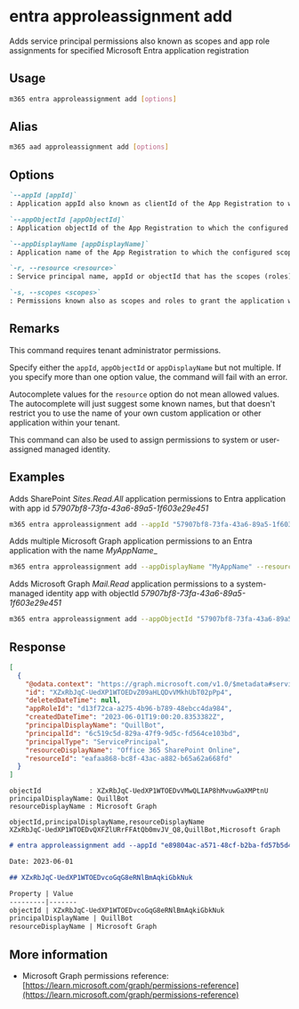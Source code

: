 
# entra approleassignment add

Adds service principal permissions also known as scopes and app role assignments for specified Microsoft Entra application registration

## Usage

```sh
m365 entra approleassignment add [options]
```

## Alias

```sh
m365 aad approleassignment add [options]
```

## Options

```md definition-list
`--appId [appId]`
: Application appId also known as clientId of the App Registration to which the configured scopes (app roles) should be applied.

`--appObjectId [appObjectId]`
: Application objectId of the App Registration to which the configured scopes (app roles) should be applied.

`--appDisplayName [appDisplayName]`
: Application name of the App Registration to which the configured scopes (app roles) should be applied.

`-r, --resource <resource>`
: Service principal name, appId or objectId that has the scopes (roles) e.g. `SharePoint`.

`-s, --scopes <scopes>`
: Permissions known also as scopes and roles to grant the application with. If multiple permissions have to be granted, they have to be comma-separated e.g. `Sites.Read.All`, `Sites.ReadWrite.all`.
```

<Global />

## Remarks

This command requires tenant administrator permissions.

Specify either the `appId`, `appObjectId` or `appDisplayName` but not multiple. If you specify more than one option value, the command will fail with an error.

Autocomplete values for the `resource` option do not mean allowed values. The autocomplete will just suggest some known names, but that doesn't restrict you to use the name of your own custom application or other application within your tenant.

This command can also be used to assign permissions to system or user-assigned managed identity.

## Examples

Adds SharePoint _Sites.Read.All_ application permissions to Entra application with app id _57907bf8-73fa-43a6-89a5-1f603e29e451_

```sh
m365 entra approleassignment add --appId "57907bf8-73fa-43a6-89a5-1f603e29e451" --resource "SharePoint" --scopes "Sites.Read.All"
```

Adds multiple Microsoft Graph application permissions to an Entra application with the name _MyAppName__

```sh
m365 entra approleassignment add --appDisplayName "MyAppName" --resource "Microsoft Graph" --scopes "Mail.Read,Mail.Send"
```

Adds Microsoft Graph _Mail.Read_ application permissions to a system-managed identity app with objectId _57907bf8-73fa-43a6-89a5-1f603e29e451_

```sh
m365 entra approleassignment add --appObjectId "57907bf8-73fa-43a6-89a5-1f603e29e451" --resource "Microsoft Graph" --scopes "Mail.Read"
```

## Response

<Tabs>
  <TabItem value="JSON">

  ```json
  [
    {
      "@odata.context": "https://graph.microsoft.com/v1.0/$metadata#servicePrincipals('6c519c5d-829a-47f9-9d5c-fd564ce103bd')/appRoleAssignments/$entity",
      "id": "XZxRbJqC-UedXP1WTOEDvZ09aHLQDvVMkhUbT02pPp4",
      "deletedDateTime": null,
      "appRoleId": "d13f72ca-a275-4b96-b789-48ebcc4da984",
      "createdDateTime": "2023-06-01T19:00:20.8353382Z",
      "principalDisplayName": "QuillBot",
      "principalId": "6c519c5d-829a-47f9-9d5c-fd564ce103bd",
      "principalType": "ServicePrincipal",
      "resourceDisplayName": "Office 365 SharePoint Online",
      "resourceId": "eafaa868-bc8f-43ac-a882-b65a62a668fd"
    }
  ]
  ```

  </TabItem>
  <TabItem value="Text">

  ```text
  objectId            : XZxRbJqC-UedXP1WTOEDvVMwQLIAP8hMvuwGaXMPtnU
  principalDisplayName: QuillBot
  resourceDisplayName : Microsoft Graph
  ```

  </TabItem>
  <TabItem value="CSV">

  ```csv
  objectId,principalDisplayName,resourceDisplayName
  XZxRbJqC-UedXP1WTOEDvQXFZlURrFFAtQb0mvJV_Q8,QuillBot,Microsoft Graph
  ```

  </TabItem>
  <TabItem value="Markdown">

  ```md
  # entra approleassignment add --appId "e89804ac-a571-48cf-b2ba-fd57b5d49993" --resource "Microsoft Graph" --scopes "Mail.Read"

  Date: 2023-06-01

  ## XZxRbJqC-UedXP1WTOEDvcoGqG8eRNlBmAqkiGbkNuk

  Property | Value
  ---------|-------
  objectId | XZxRbJqC-UedXP1WTOEDvcoGqG8eRNlBmAqkiGbkNuk
  principalDisplayName | QuillBot
  resourceDisplayName | Microsoft Graph
  ```

  </TabItem>
</Tabs>

## More information

- Microsoft Graph permissions reference: [https://learn.microsoft.com/graph/permissions-reference](https://learn.microsoft.com/graph/permissions-reference)
